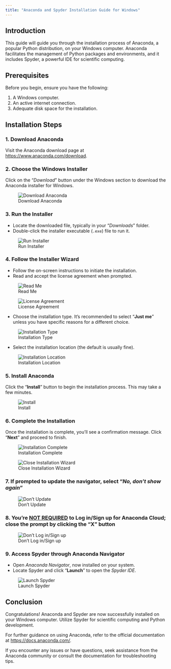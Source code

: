 ```yaml
---
title: "Anaconda and Spyder Installation Guide for Windows"
---
```


## Introduction

This guide will guide you through the installation process of Anaconda, a popular Python distribution, on your Windows computer. Anaconda facilitates the management of Python packages and environments, and it includes Spyder, a powerful IDE for scientific computing.

## Prerequisites

Before you begin, ensure you have the following:

1. A Windows computer.
2. An active internet connection.
3. Adequate disk space for the installation.

## Installation Steps

### 1. Download Anaconda

Visit the Anaconda download page at [https://www.anaconda.com/download](https://www.anaconda.com/download).

### 2. Choose the Windows Installer

Click on the "*Download*" button under the Windows section to download the Anaconda installer for Windows.

![Download Anaconda](../../../media/anaconda-windows/screenshot-1.png)

### 3. Run the Installer

- Locate the downloaded file, typically in your "_Downloads_" folder.
- Double-click the installer executable (`.exe`) file to run it.

![Run Installer](../../../media/anaconda-windows/screenshot-2.png)

### 4. Follow the Installer Wizard

- Follow the on-screen instructions to initiate the installation.
- Read and accept the license agreement when prompted.

![Read Me](../../../media/anaconda-windows/screenshot-3.png)

![License Agreement](../../../media/anaconda-windows/screenshot-4.png)

- Choose the installation type. It's recommended to select "**Just me**" unless you have specific reasons for a different choice.

![Installation Type](../../../media/anaconda-windows/screenshot-5.png)

- Select the installation location (the default is usually fine).

![Installation Location](../../../media/anaconda-windows/screenshot-6.png)

### 5. Install Anaconda

Click the "**Install**" button to begin the installation process. This may take a few minutes.

![Install](../../../media/anaconda-windows/screenshot-7.png)

### 6. Complete the Installation

Once the installation is complete, you'll see a confirmation message. Click "**Next**" and proceed to finish.

![Installation Complete](../../../media/anaconda-windows/screenshot-8.png)

![Close Installation Wizard](../../../media/anaconda-windows/screenshot-10.png)

### 7. If prompted to update the navigator, select "_No, don't show again_"

![Don't Update](../../../media/anaconda-mac/screenshot-10.png)

### 8. You're <u>NOT REQUIRED</u> to Log in/Sign up for Anaconda Cloud; close the prompt by clicking the "X" button

![Don't Log in/Sign up](../../../media/anaconda-windows/screenshot-11.png)

### 9. Access Spyder through Anaconda Navigator

- Open _Anaconda Navigator_, now installed on your system.
- Locate Spyder and click "**Launch**" to open the _Spyder IDE_.

![Launch Spyder](../../../media/anaconda-mac/screenshot-14-spyder.png)

## Conclusion

Congratulations! Anaconda and Spyder are now successfully installed on your Windows computer. Utilize Spyder for scientific computing and Python development. 

For further guidance on using Anaconda, refer to the official documentation at [https://docs.anaconda.com/](https://docs.anaconda.com/). 

If you encounter any issues or have questions, seek assistance from the Anaconda community or consult the documentation for troubleshooting tips.